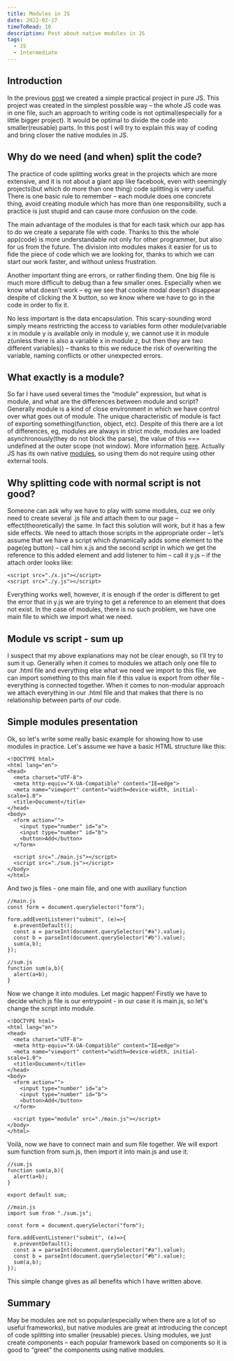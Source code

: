 ```yaml
---
title: Modules in JS
date: 2022-02-17
timeToRead: 10
description: Post about native modules in JS
tags:
  - JS
  - Intermediate
---
```

<article>
  <h2>Introduction</h2>
  <p>In the previous <a href="https://myblog96921.gatsbyjs.io/simple-practical-project" target="_blank">post</a> we created a simple practical project in pure JS. This project was created in the simplest possible way – the whole JS code was in one file, such an approach to writing code is not optimal(especially for a little bigger project). It would be optimal to divide the code into smaller(reusable) parts. In this post I will try to explain this way of coding and bring closer the native modules in JS.</p>
</article>

<article>
  <h2>Why do we need (and when) split the code?</h2>
  <p>The practice of code splitting works great in the projects which are more extensive, and it is not about a giant app like facebook, even with seemingly projects(but which do more than one thing) code splitting is very useful. There is one basic rule to remember – each module does one concrete thing, avoid creating module which has more than one responsibility, such a practice is just stupid and can cause more confusion on the code.</p>

  <p>The main advantage of the modules is that for each task which our app has to do we create a separate file with code. Thanks to this the whole app(code) is more understandable not only for other programmer, but also for us from the future. The division into modules makes it easier for us to fide the piece of code which we are looking for, thanks to which we can start our work faster, and without unless frustration.</p>

  <p>Another important thing are errors, or rather finding them. One big file is much more difficult to debug than a few smaller ones. Especially when we know what doesn’t work – eg we see that cookie modal doesn’t disappear despite of clicking the X button, so we know where we have to go in the code in order to fix it.</p>

  <p>No less important is the data encapsulation. This scary-sounding word simply means restricting the access to variables form other module(variable x in module y is available only in module y, we cannot use it in module z(unless there is also a variable x in module z, but then they are two different variables)) – thanks to this we reduce the risk of overwriting the variable, naming conflicts or other unexpected errors.</p>
</article>

<article>
  <h2>What exactly is a module?</h2>
  <p>So far I have used several times the “module” expression, but what is module, and what are the differences between module and script? Generally module is a kind of close environment in which we have control over what goes out of module. The unique characteristic of module is fact of exporting something(function, object, etc). Despite of this there are a lot of differences, eg, modules are always in strict mode, modules are loaded asynchronously(they do not block the parse), the value of this === undefined at the outer scope (not window). More information <a href="https://stackoverflow.com/questions/39652618/classic-scripts-vs-module-scripts-in-javascript" target="_blank">here</a>. Actually JS has its own native <a href="https://hacks.mozilla.org/2015/08/es6-in-depth-modules/" target="_blank">modules</a>, so using them do not require using other external tools.</p>
</article>

<article>
  <h2>Why splitting code with normal script is not good?</h2>
  <p>Someone can ask why we have to play with some modules, cuz we only need to create several .js file and attach them to our page – effect(theoretically) the same. In fact this solution will work, but it has a few side effects. We need to attach those scripts in the appropriate order – let’s assume that we have a script which dynamically adds some element to the page(eg button) – call him x.js and the second script in which we get the reference to this added element and add listener to him – call it y.js – if the attach order looks like:</p>

```html:title=HTML-1
<script src="./x.js"></script>
<script src="./y.js"></script>
```

<p>Everything works well, however, it is enough if the order is different to get the error that in y.js we are trying to get a reference to an element that does not exist. In the case of modules, there is no such problem, we have one main file to which we import what we need.</p>
</article>

<article>
  <h2>Module vs script - sum up</h2>
  <p>I suspect that my above explanations may not be clear enough, so I'll try to sum it up. Generally when it comes to modules we attach only one file to our .html file and everything else what we need we import to this file, we can import something to this main file if this value is export from other file - everything is connected together. When it comes to non-modular approach we attach everything in our .html file and that makes that there is no relationship between parts of our code.</p>
</article>

<article>
  <h2>Simple modules presentation</h2>
  <p>Ok, so let's write some really basic example for showing how to use modules in practice. Let's assume we have a basic HTML structure like this:</p>

```html:title=HTML-2
<!DOCTYPE html>
<html lang="en">
<head>
  <meta charset="UTF-8">
  <meta http-equiv="X-UA-Compatible" content="IE=edge">
  <meta name="viewport" content="width=device-width, initial-scale=1.0">
  <title>Document</title>
</head>
<body>
  <form action="">
    <input type="number" id="a">
    <input type="number" id="b">
    <button>Add</button>
  </form>

  <script src="./main.js"></script>
  <script src="./sum.js"></script>
</body>
</html>
```

<p>And two js files - one main file, and one with auxiliary function</p>

```js:title=JS-1
//main.js
const form = document.querySelector("form");

form.addEventListener("submit", (e)=>{
  e.preventDefault();
  const a = parseInt(document.querySelector("#a").value);
  const b = parseInt(document.querySelector("#b").value);
  sum(a,b);
});

```

```js:title=JS-2
//sum.js
function sum(a,b){
  alert(a+b);
}

```

<p>Now we change it into modules. Let magic happen! Firstly we have to decide which js file is our entrypoint - in our case it is main.js, so let's change the script into module.</p>

```html:title=HTML-3
<!DOCTYPE html>
<html lang="en">
<head>
  <meta charset="UTF-8">
  <meta http-equiv="X-UA-Compatible" content="IE=edge">
  <meta name="viewport" content="width=device-width, initial-scale=1.0">
  <title>Document</title>
</head>
<body>
  <form action="">
    <input type="number" id="a">
    <input type="number" id="b">
    <button>Add</button>
  </form>

  <script type="module" src="./main.js"></script>
</body>
</html>
```
<p>Voilà, now we have to connect main and sum file together. We will export sum function from sum.js, then import it into main.js and use it.</p>

```js:title=JS-3
//sum.js
function sum(a,b){
  alert(a+b);
}

export default sum;

```

```js:title=JS-4
//main.js
import sum from "./sum.js";

const form = document.querySelector("form");

form.addEventListener("submit", (e)=>{
  e.preventDefault();
  const a = parseInt(document.querySelector("#a").value);
  const b = parseInt(document.querySelector("#b").value);
  sum(a,b);
});

```
<p>This simple change gives as all benefits which I have written above.</p>
</article>

<article>
  <h2>Summary</h2>
  <p>May be modules are not so popular(especially when there are a lot of so useful frameworks), but native modules are great at introducing the concept of code splitting into smaller (reusable) pieces. Using modules, we just create components – each popular framework based on components so it is good to <q>greet</q> the components using native modules.</p>
</article>
